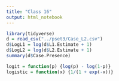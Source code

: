 ```yaml
---
title: "Class 16"
output: html_notebook
---
```


```r
library(tidyverse)
d = read_csv("../pset3/Case_L2.csv")
d$LogL1 = log(d$L1.Estimate + 1)
d$LogL2 = log(d$L2.Estimate + 1)
summary(d$Case.Presence)

logit = function(p) {log(p) - log(1-p)}
logistic = function(x) {1/(1 + exp(-x))}
```
